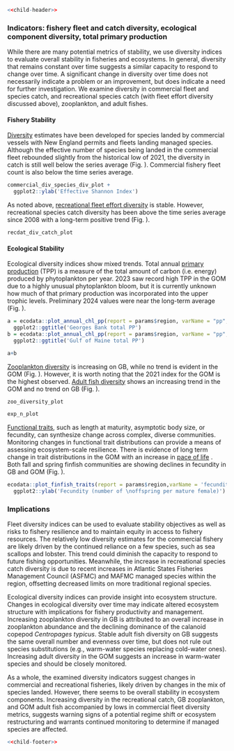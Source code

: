 ```r
<<child-header>>
```

### Indicators: fishery fleet and catch diversity, ecological component diversity, total primary production

While there are many potential metrics of stability, we use diversity indices to evaluate overall stability in fisheries and ecosystems. In general, diversity that remains constant over time suggests a similar capacity to respond to change over time. A significant change in diversity over time does not necessarily indicate a problem or an improvement, but does indicate a need for further investigation. We examine diversity in commercial fleet and species catch, and recreational species catch (with fleet effort diversity discussed above), zooplankton, and adult fishes.

#### Fishery Stability

[Diversity](https://noaa-edab.github.io/catalog/commercial_div.html) estimates have been developed for species landed by commercial vessels with New England permits and fleets landing managed species. Although the effective number of species being landed in the commercial fleet rebounded slightly from the historical low of 2021, the diversity in catch is still well below the series average (Fig.  \ref{fig:permit-div}). Commercial fishery fleet count is also below the time series average.

```r
commercial_div_species_div_plot +
  ggplot2::ylab('Effective Shannon Index')
```

As noted above, [recreational fleet effort diversity](https://noaa-edab.github.io/catalog/recdat.html) is stable. However, recreational species catch diversity has been above the time series average since 2008 with a long-term positive trend (Fig.  \ref{fig:recdat-div-catch}).
```r
recdat_div_catch_plot
```

#### Ecological Stability

Ecological diversity indices show mixed trends. Total annual [primary production](https://noaa-edab.github.io/catalog/chl_pp.html) (TPP)  is a measure of the total amount of carbon (i.e. energy) produced by phytoplankton per year. 2023 saw record high TPP in the GOM due to a highly unusual phytoplankton bloom, but it is currently unknown how much of that primary production was incorporated into the upper trophic levels. Preliminary 2024 values were near the long-term average (Fig. \ref{fig:totpp}). 

```r
a = ecodata::plot_annual_chl_pp(report = params$region, varName = "pp", plottype = "total",EPU = "GB", n = 27)+
  ggplot2::ggtitle('Georges Bank total PP')
b = ecodata::plot_annual_chl_pp(report = params$region, varName = "pp", plottype = "total",EPU = "GOM",n = 27)+
  ggplot2::ggtitle('Gulf of Maine total PP')

a+b
```
[Zooplankton diversity](https://noaa-edab.github.io/catalog/zoo_diversity.html) is increasing on GB, while no trend is evident in the GOM (Fig. \ref{fig:zoo-diversity}). However, it is worth noting that the 2021 index for the GOM is the highest observed. [Adult fish diversity](https://noaa-edab.github.io/catalog/exp_n.html) shows an increasing trend in the GOM and no trend on GB (Fig. \ref{fig:exp-n}).
```r
zoo_diversity_plot
```

```r
exp_n_plot
```

[Functional traits](https://noaa-edab.github.io/catalog/finfish_traits.html), such as length at maturity, asymptotic body size, or fecundity, can synthesize change across complex, diverse communities. Monitoring changes in functional trait distributions can provide a means of assessing ecosystem-scale resilience. There is evidence of long term change in trait distributions in the GOM with an increase in [pace of life](https://noaa-edab.github.io/catalog/finfish_traits.html) . Both fall and spring finfish communities are showing declines in fecundity in GB and GOM  (Fig. \ref{fig:traits}).

```r
ecodata::plot_finfish_traits(report = params$region,varName = 'fecundity', n=10)+
  ggplot2::ylab('Fecundity (number of \noffspring per mature female)')
```

### Implications

Fleet diversity indices can be used to evaluate stability objectives as well as risks to fishery resilience and to maintain equity in access to fishery resources. The relatively low diversity estimates for the commercial fishery are likely driven by the continued reliance on a few species, such as sea scallops and lobster. This trend could diminish the capacity to respond to future fishing opportunities. Meanwhile, the increase in recreational species catch diversity is due to recent increases in Atlantic States Fisheries Management Council (ASFMC) and MAFMC managed species within the region, offsetting decreased limits on more traditional regional species.

Ecological diversity indices can provide insight into ecosystem structure. Changes in ecological diversity over time may indicate altered ecosystem structure with implications for fishery productivity and management. Increasing zooplankton diversity in GB is attributed to an overall increase in zooplankton abundance and the declining dominance of the calanoid copepod *Centropages typicus*. Stable adult fish diversity on GB suggests the same overall number and evenness over time, but does not rule out species substitutions (e.g., warm-water species replacing cold-water ones). Increasing adult diversity in the GOM suggests an increase in warm-water species and should be closely monitored.

As a whole, the examined diversity indicators suggest changes in commercial and recreational fisheries, likely driven by changes in the mix of species landed. However, there seems to be overall stability in ecosystem components. Increasing diversity in the recreational catch, GB zooplankton, and GOM adult fish accompanied by lows in commercial fleet diversity metrics, suggests warning signs of a potential regime shift or ecosystem restructuring and warrants continued monitoring to determine if managed species are affected.

```r
<<child-footer>>
```